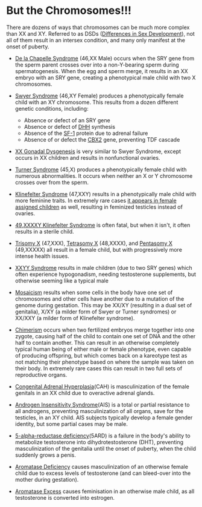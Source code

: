 
<PageMeta
  title="Disorders of Sex Development: Gender is not Chromosomal"
  linkTitle="Chromosomes"
  description="DNA is more what you'd call guidelines, than actual rules."
/>

<Disclaimer />

# But the Chromosomes!!!

<Gutter>
  <Tweet id="1223942625708761088" />
</Gutter>

There are dozens of ways that chromosomes can be much more complex than XX and XY. Referred to as DSDs ([Differences in Sex Development](https://en.wikipedia.org/wiki/Disorders_of_sex_development)), not all of them result in an intersex condition, and many only manifest at the onset of puberty.

- [De la Chapelle Syndrome](https://en.wikipedia.org/wiki/XX_male_syndrome) (46,XX Male) occurs when the SRY gene from the sperm parent crosses over into a non-Y-bearing sperm during spermatogenesis. When the egg and sperm merge, it results in an XX embryo with an SRY gene, creating a phenotypical male child with two X chromosomes.

- [Swyer Syndrome](https://en.wikipedia.org/wiki/Swyer_syndrome) (46,XY Female) produces a phenotypically female child with an XY chromosome. This results from a dozen different genetic conditions, including:

  - Absence or defect of an SRY gene
  - Absence or defect of [DHH](https://en.wikipedia.org/wiki/Desert_hedgehog_(protein)) synthesis
  - Absence of the [SF-1](https://en.wikipedia.org/wiki/Steroidogenic_factor_1) protein due to adrenal failure
  - Absence of or defect the [CBX2](https://en.wikipedia.org/wiki/CBX2_(gene)) gene, preventing TDF cascade

- [XX Gonadal Dysgenesis](https://en.wikipedia.org/wiki/XX_gonadal_dysgenesis) is very similar to Swyer Syndrome, except occurs in XX children and results in nonfunctional ovaries.

- [Turner Syndrome](https://en.wikipedia.org/wiki/Turner_syndrome) (45,X) produces a phenotypically female child with numerous abnormalities. It occurs when neither an X or Y chromosome crosses over from the sperm.

- [Klinefelter Syndrome](https://en.wikipedia.org/wiki/Klinefelter_syndrome) (47,XXY) results in a phenotypically male child with more feminine traits. In extremely rare cases [it appears in female assigned children](https://www.ncbi.nlm.nih.gov/pubmed/15755052) as well, resulting in feminized testicles instead of ovaries.

- [49,XXXXY Klinefelter Syndrome](https://en.wikipedia.org/wiki/49,XXXXY) is often fatal, but when it isn't, it often results in a sterile child.

- [Trisomy X](https://en.wikipedia.org/wiki/Triple_X_syndrome) (47,XXX), [Tetrasomy X](https://en.wikipedia.org/wiki/Tetrasomy_X) (48,XXXX), and [Pentasomy X](https://en.wikipedia.org/wiki/49,_XXXXX) (49,XXXXX) all result in a female child, but with progressively more intense health issues.

- [XXYY Syndrome](https://en.wikipedia.org/wiki/XXYY_syndrome) results in male children (due to two SRY genes) which often experience hypogonadism, needing testosterone supplements, but otherwise seeming like a typical male

- [Mosaicism](https://en.wikipedia.org/wiki/Mosaic_(genetics)) results when some cells in the body have one set of chromosomes and other cells have another due to a mutation of the genome during gestation. This may be XX/XY (resulting in a dual set of genitalia), X/XY (a milder form of Swyer or Turner syndromes) or XX/XXY (a milder form of Klinefelter syndrome).

- [Chimerism](https://en.wikipedia.org/wiki/Chimera_(genetics)) occurs when two fertilized embryos merge together into one zygote, causing half of the child to contain one set of DNA and the other half to contain another. This can result in an otherwise completely typical human being of either male or female phenotype, even capable of producing offspring, but which comes back on a kareotype test as not matching their phenotype based on where the sample was taken on their body. In extremely rare cases this can result in two full sets of reproductive organs.

- [Congenital Adrenal Hyperplasia](https://en.wikipedia.org/wiki/Congenital_adrenal_hyperplasia)(CAH) is masculinization of the female genitals in an XX child due to overactive adrenal glands.

- [Androgen Insensitivity Syndrome](https://en.wikipedia.org/wiki/Androgen_insensitivity_syndrome)(AIS) is a total or partial resistance to all androgens, preventing masculinization of all organs, save for the testicles, in an XY child. AIS subjects typically develop a female gender identity, but some partial cases may be male.

- [5-alpha-reductase deficiency](https://en.wikipedia.org/wiki/5-alpha-reductase_deficiency)(5ARD) is a failure in the body's ability to metabolize testosterone into dihydrotestosterone (DHT), preventing masculinization of the genitalia until the onset of puberty, when the child suddenly grows a penis.

- [Aromatase Deficiency](https://en.wikipedia.org/wiki/Aromatase_deficiency) causes masculinization of an otherwise female child due to excess levels of testosterone (and can bleed-over into the mother during gestation).

- [Aromatase Excess](https://en.wikipedia.org/wiki/Aromatase_excess_syndrome) causes feminisation in an otherwise male child, as all testosterone is converted into estrogen.

<FlexRow center>
  <Tweet unified>
    <Tweet id="1207834357639139328" />
    <Tweet id="1207835110617309191" />
    <Tweet id="1207835384358604802" />
    <Tweet id="1207835597206937600" />
    <Tweet id="1207835815071473664" />
    <Tweet id="1207835999130259456" />
    <Tweet id="1207837155667718145" />
    <Tweet id="1207838570276372480" />
    <Tweet id="1207839986801922048" />
    <Tweet id="1207838924263084033" />
    <Tweet id="1207839452619522048" />
  </Tweet>
  <Tweet id="1208181235593490433" />
</FlexRow>

